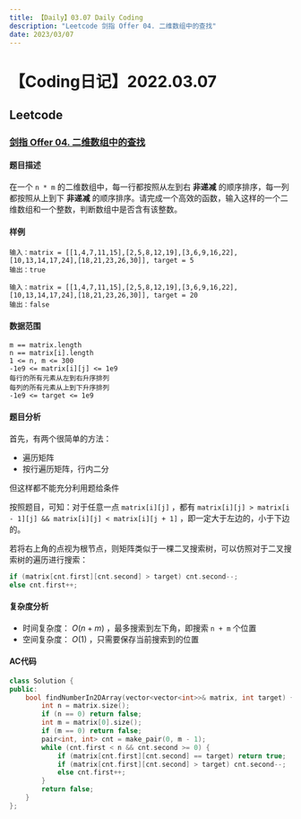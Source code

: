 ```yaml
---
title: 【Daily】03.07 Daily Coding
description: "Leetcode 剑指 Offer 04. 二维数组中的查找"
date: 2023/03/07
---
```


# 【Coding日记】2022.03.07

## Leetcode

### [剑指 Offer 04. 二维数组中的查找](https://leetcode.cn/problems/er-wei-shu-zu-zhong-de-cha-zhao-lcof/)

#### 题目描述

在一个 `n * m` 的二维数组中，每一行都按照从左到右 **非递减** 的顺序排序，每一列都按照从上到下 **非递减** 的顺序排序。请完成一个高效的函数，输入这样的一个二维数组和一个整数，判断数组中是否含有该整数。

#### 样例

```
输入：matrix = [[1,4,7,11,15],[2,5,8,12,19],[3,6,9,16,22],[10,13,14,17,24],[18,21,23,26,30]], target = 5
输出：true

输入：matrix = [[1,4,7,11,15],[2,5,8,12,19],[3,6,9,16,22],[10,13,14,17,24],[18,21,23,26,30]], target = 20
输出：false
```

#### 数据范围

```
m == matrix.length
n == matrix[i].length
1 <= n, m <= 300
-1e9 <= matrix[i][j] <= 1e9
每行的所有元素从左到右升序排列
每列的所有元素从上到下升序排列
-1e9 <= target <= 1e9
```

#### 题目分析

首先，有两个很简单的方法：

- 遍历矩阵
- 按行遍历矩阵，行内二分

但这样都不能充分利用题给条件

按照题目，可知：对于任意一点 `matrix[i][j]` ，都有 `matrix[i][j] > matrix[i - 1][j] && matrix[i][j] < matrix[i][j + 1]` ，即一定大于左边的，小于下边的。

若将右上角的点视为根节点，则矩阵类似于一棵二叉搜索树，可以仿照对于二叉搜索树的遍历进行搜索：

```cpp
if (matrix[cnt.first][cnt.second] > target) cnt.second--;
else cnt.first++;
```

#### 复杂度分析

- 时间复杂度： $O(n + m)$ ，最多搜索到左下角，即搜索 `n + m` 个位置
- 空间复杂度： $O(1)$ ，只需要保存当前搜索到的位置

#### AC代码

```cpp
class Solution {
public:
    bool findNumberIn2DArray(vector<vector<int>>& matrix, int target) {
        int n = matrix.size();
        if (n == 0) return false;
        int m = matrix[0].size();
        if (m == 0) return false;
        pair<int, int> cnt = make_pair(0, m - 1);
        while (cnt.first < n && cnt.second >= 0) {
            if (matrix[cnt.first][cnt.second] == target) return true;
            if (matrix[cnt.first][cnt.second] > target) cnt.second--;
            else cnt.first++;
        }
        return false;
    }
};
```

